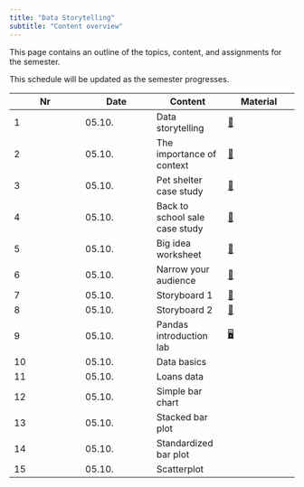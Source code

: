 ```yaml
---
title: "Data Storytelling"
subtitle: "Content overview"
---
```


This page contains an outline of the topics, content, and assignments for the semester. 

:::{.callout-note}
This schedule will be updated as the semester progresses.
:::

|	Nr	|	Date	|	Content	|		Material		|	
|	---	|	---	|	---	|		---		|	
|	1	|	05.10.	|	Data storytelling	|		[📑](https://docs.google.com/presentation/d/1irnXZ4O9d3xVypWxOkViNmUzqr5Q1dVRuxi17VAmKaM/export/pdf)		|	
|	2	|	05.10.	|	The importance of context	|		[📑](https://docs.google.com/presentation/d/1XXsxfPoo2kCCnR8FZ6Bs4CGpfx81_vck-VY2C7meEOM/export/pdf)		|	
|	3	|	05.10.	|	Pet shelter case study	|		[📑](https://docs.google.com/presentation/d/1L-QNkIez3WQ6jt4lwUv_Sf-UokwwlgL3Og5drO5Vs18/export/pdf)		|	
|	4	|	05.10.	|	Back to school sale case study	|		[📑](https://docs.google.com/presentation/d/1_jGHyu0aKsQk7jxOmHgscreCrfcqrp9WbQdtWyg087o/export/pdf)		|	
|	5	|	05.10.	|	Big idea worksheet	|		[📑](https://docs.google.com/document/d/1-GZvhdbhLYLB_Bo1arj1rgTqbJ5SUoU21vtgbYEhVqk/edit?usp=sharing)		|	
|	6	|	05.10.	|	Narrow your audience	|		[📑](https://docs.google.com/document/d/1Eu21TCIM0Lx6LiybPG-15ikk0gkRaqbCQNtcl3fAfGQ/edit?usp=sharing)		|	
|	7	|	05.10.	|	Storyboard 1	|		[📑](https://docs.google.com/document/d/1cuiBZiWaUkhAYNkQo6SWtWm8n_Q1IJt54lw0Na2-0DE/edit?usp=sharing)		|	
|	8	|	05.10.	|	Storyboard 2	|		[📑](https://docs.google.com/document/d/1WeLzE85YfM-F9-vAIhEbeJHkuHsN3xtovzIokB93BRU/edit?usp=sharing)		|	
|	9	|	05.10.	|	Pandas introduction lab	|		[🖥️](https://kirenz.github.io/lab-pandas-intro)		|	
|	10	|	05.10.	|	Data basics	|	<!--	[📑](https://docs.google.com/presentation/d/1IlR_HTTNE865xiT3GlXD5_RNZDMMtlbNKRftLXPPmsw/export/pdf)	-->	|	
|	11	|	05.10.	|	Loans data	|	<!--	[📑](https://docs.google.com/presentation/d/1o0TVpTvndPA1J23CdTtEThYSekjudkGXuW9HiEA65yc/export/pdf)	-->	|	
|	12	|	05.10.	|	Simple bar chart	|	<!--	[📑](https://docs.google.com/presentation/d/1RpYvnIxE5QCK3-urCa76CHUvDqOKlFb7TdAn6XgYjew/export/pdf)	-->	|	
|	13	|	05.10.	|	Stacked bar plot	|	<!--	[📑](https://docs.google.com/presentation/d/1TU5pqJqfgzcBRitDtSxjdRPhwl2TM9Rt3u3FHTPT020/export/pdf)	-->	|	
|	14	|	05.10.	|	Standardized bar plot	|	<!--	[📑](https://docs.google.com/presentation/d/1BV7XwkZLfTMe5acsDomL3pcSsNhatpswRa11XuzNuLQ/export/pdf)	-->	|	
|	15	|	05.10.	|	Scatterplot	|	<!--	[📑](https://docs.google.com/presentation/d/1K13NYtk-fXgIZCszUWkSN1FWqLPf8Ey8U7l9YZSQDtU/export/pdf)	-->	|	